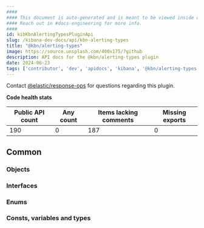 ```yaml
---
####
#### This document is auto-generated and is meant to be viewed inside our experimental, new docs system.
#### Reach out in #docs-engineering for more info.
####
id: kibKbnAlertingTypesPluginApi
slug: /kibana-dev-docs/api/kbn-alerting-types
title: "@kbn/alerting-types"
image: https://source.unsplash.com/400x175/?github
description: API docs for the @kbn/alerting-types plugin
date: 2024-06-23
tags: ['contributor', 'dev', 'apidocs', 'kibana', '@kbn/alerting-types']
---
```




Contact [@elastic/response-ops](https://github.com/orgs/elastic/teams/response-ops) for questions regarding this plugin.

**Code health stats**

| Public API count  | Any count | Items lacking comments | Missing exports |
|-------------------|-----------|------------------------|-----------------|
| 190 | 0 | 187 | 0 |

## Common

### Objects
<DocDefinitionList data={kbnAlertingTypesObj.common.objects}/>

### Interfaces
<DocDefinitionList data={kbnAlertingTypesObj.common.interfaces}/>

### Enums
<DocDefinitionList data={kbnAlertingTypesObj.common.enums}/>

### Consts, variables and types
<DocDefinitionList data={kbnAlertingTypesObj.common.misc}/>

